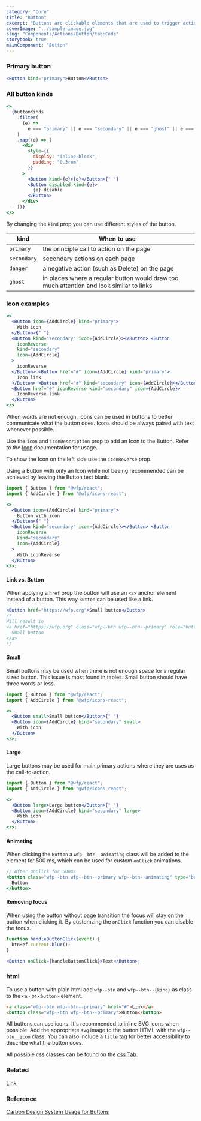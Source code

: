 ```yaml
---
category: "Core"
title: "Button"
excerpt: "Buttons are clickable elements that are used to trigger actions."
coverImage: "../sample-image.jpg"
slug: "Components/Actions/Button/tab:Code"
storybook: true
mainComponent: "Button"
---
```


### Primary button

```jsx live
<Button kind="primary">Button</Button>
```

### All button kinds

```jsx live
<>
  {buttonKinds
    .filter(
      (e) =>
        e === "primary" || e === "secondary" || e === "ghost" || e === "danger"
    )
    .map((e) => (
      <div
        style={{
          display: "inline-block",
          padding: "0.3rem",
        }}
      >
        <Button kind={e}>{e}</Button>{" "}
        <Button disabled kind={e}>
          {e} disable
        </Button>
      </div>
    ))}
</>
```

By changing the `kind` prop you can use different styles of the button.

| kind        | When to use                                                                              |
| ----------- | ---------------------------------------------------------------------------------------- |
| `primary`   | the principle call to action on the page                                                 |
| `secondary` | secondary actions on each page                                                           |
| `danger`    | a negative action (such as Delete) on the page                                           |
| `ghost`     | in places where a regular button would draw too much attention and look similar to links |

### Icon examples

```jsx live
<>
  <Button icon={AddCircle} kind="primary">
    With icon
  </Button>{" "}
  <Button kind="secondary" icon={AddCircle}></Button> <Button
    iconReverse
    kind="secondary"
    icon={AddCircle}
  >
    iconReverse
  </Button> <Button href="#" icon={AddCircle} kind="primary">
    Icon link
  </Button> <Button href="#" kind="secondary" icon={AddCircle}></Button>{" "}
  <Button href="#" iconReverse kind="secondary" icon={AddCircle}>
    IconReverse link
  </Button>
</>
```

When words are not enough, icons can be used in buttons to better communicate what the button does. Icons should be
always paired with text whenever possible.

Use the `icon` and `iconDescription` prop to add an Icon to the Button. Refer to the [Icon](?selectedKind=Icon) documentation for usage.

To show the Icon on the left side use the `iconReverse` prop.

Using a Button with only an Icon while not beeing recommended can be achieved by leaving the Button text blank.

```jsx live
import { Button } from "@wfp/react";
import { AddCircle } from "@wfp/icons-react";

<>
  <Button icon={AddCircle} kind="primary">
    Button with icon
  </Button>{" "}
  <Button kind="secondary" icon={AddCircle}></Button> <Button
    iconReverse
    kind="secondary"
    icon={AddCircle}
  >
    With iconReverse
  </Button>
</>;
```

#### Link vs. Button

When applying a `href` prop the button will use an `<a>` anchor element instead of a button. This way `Button` can be used like a link.

```jsx
<Button href="https://wfp.org">Small button</Button>
/*
Will result in 
<a href="https://wfp.org" class="wfp--btn wfp--btn--primary" role="button">
  Small button
</a>
*/
```

#### Small

Small buttons may be used when there is not enough space for a
regular sized button. This issue is most found in tables. Small button should have three words
or less.

```jsx live
import { Button } from "@wfp/react";
import { AddCircle } from "@wfp/icons-react";

<>
  <Button small>Small button</Button>{" "}
  <Button icon={AddCircle} kind="secondary" small>
    With icon
  </Button>
</>;
```

#### Large

Large buttons may be used for main primary actions where they are uses as the call-to-action.

```jsx live
import { Button } from "@wfp/react";
import { AddCircle } from "@wfp/icons-react";

<>
  <Button large>Large button</Button>{" "}
  <Button icon={AddCircle} kind="secondary" large>
    With icon
  </Button>
</>;
```

#### Animating

When clicking the `Button` a `wfp--btn--animating` class will be added to the element for 500 ms, which can be used for custom `onClick` animations.

```jsx
// After onClick for 500ms
<button class="wfp--btn wfp--btn--primary wfp--btn--animating" type="button">
  Button
</button>
```

#### Removing focus

When using the button without page transition the focus will stay on the button when clicking it. By customzing the `onClick` function you can disable the focus.

```jsx
function handleButtonClick(event) {
  btnRef.current.blur();
}

<Button onClick={handleButtonClick}>Text</Button>;
```

### html

To use a button with plain html add `wfp--btn` and `wfp--btn--{kind}` as class to the `<a>` or `<button>` element.

```html
<a class="wfp--btn wfp--btn--primary" href="#">Link</a>
<button class="wfp--btn wfp--btn--primary">Button</button>
```

All buttons can use icons. It's recommended to inline SVG icons when possible. Add the appropriate `svg` image to the button HTML with the `wfp--btn__icon` class. You can also include a `title` tag for better accessibility to describe what the button does.

All possible css classes can be found on the [css Tab](./css).

### Related

[Link](../link)

### Reference

[Carbon Design System Usage for Buttons](https://next.carbondesignsystem.com/components/button)
